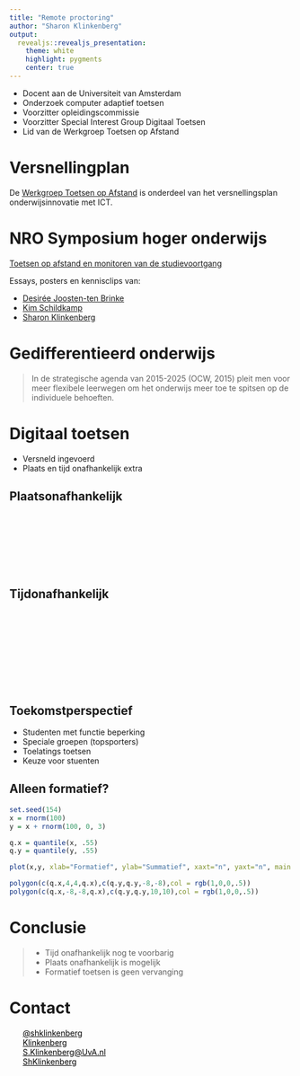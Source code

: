 ```yaml
---
title: "Remote proctoring"
author: "Sharon Klinkenberg"
output:
  revealjs::revealjs_presentation:
    theme: white
    highlight: pygments
    center: true
---
```


* Docent aan de Universiteit van Amsterdam
* Onderzoek computer adaptief toetsen
* Voorzitter opleidingscommissie
* Voorzitter Special Interest Group Digitaal Toetsen
* Lid van de Werkgroep Toetsen op Afstand

# Versnellingplan

De [Werkgroep Toetsen op Afstand](http://www.versnellingsplan.nl/werkgroep-toetsen-op-afstand/) is onderdeel van het versnellingsplan onderwijsinnovatie met ICT.

# NRO Symposium hoger onderwijs

[Toetsen op afstand en monitoren van de studievoortgang](https://www.onderwijskennis.nl/nro-symposium-hoger-onderwijs-nieuwe-richtingen-na-de-pandemie/toetsen-op-afstand-en-monitoren-van-de-studievoortgang)

Essays, posters en kennisclips van:

* [Desirée Joosten-ten Brinke](https://www.linkedin.com/in/desirée-joosten-ten-brinke-15a9905/?originalSubdomain=nl)
* [Kim Schildkamp](https://www.linkedin.com/in/kim-schildkamp/)
* [Sharon Klinkenberg](https://www.linkedin.com/in/sharonklinkenberg/)

# Gedifferentieerd onderwijs

> In de strategische agenda van 2015-2025 (OCW, 2015) pleit men voor meer flexibele leerwegen om het onderwijs meer toe te spitsen op de individuele behoeften.

# Digitaal toetsen

* Versneld ingevoerd
* Plaats en tijd onafhankelijk extra

## Plaatsonafhankelijk {data-background=young-woman-with-laptop-computer-for-homework-tired-hispanic-girl-and-college-educatio-SBI-310097751.jpg #white}

<br><br><br><br><br><br>

## Tijdonafhankelijk {data-background=vector-abstract-line-art-texture-SBI-300528717.png}

<br><br><br><br><br><br><br><br>

## Toekomstperspectief

* Studenten met functie beperking
* Speciale groepen (topsporters)
* Toelatings toetsen
* Keuze voor stuenten

## Alleen formatief?

```r
set.seed(154)
x = rnorm(100)
y = x + rnorm(100, 0, 3)

q.x = quantile(x, .55)
q.y = quantile(y, .55)

plot(x,y, xlab="Formatief", ylab="Summatief", xaxt="n", yaxt="n", main = paste("Correlatie =", round(cor(x,y),2)))

polygon(c(q.x,4,4,q.x),c(q.y,q.y,-8,-8),col = rgb(1,0,0,.5))
polygon(c(q.x,-8,-8,q.x),c(q.y,q.y,10,10),col = rgb(1,0,0,.5))
```

# Conclusie

> * Tijd onafhankelijk nog te voorbarig
> * Plaats onafhankelijk is mogelijk
> * Formatief toetsen is geen vervanging

# Contact

<script src="https://use.fontawesome.com/23c1d38eea.js"></script>

<ul class="fa-ul" style="color:black; list-style:none;">
<li><i class="fa-li fa fa-twitter"></i> <a href="https://twitter.com/shklinkenberg" target="_blank" style="color:black; border-bottom:none;">@shklinkenberg</a></li>
<li><i class="fa-li fa fa-linkedin-square"></i> <a href="https://www.linkedin.com/in/sharonklinkenberg/" target="_blank" style="color:black; border-bottom:none;">Klinkenberg</a></li>
<li><i class="fa-li fa fa-envelope-o"></i> <a style="unicode-bidi:bidi-override; direction: rtl; color:black" href="javascript:window.location.href = 'mailto:' + ['s.klinkenberg','uva.nl'].join('@')">ln.AvU@grebneknilK.S</a></li>
<li><i class="fa-li fa fa-github"></i> <a href="https://github.com/ShKlinkenberg" target="_blank" style="color:black; border-bottom:none;">ShKlinkenberg</a></li>
</ul>




